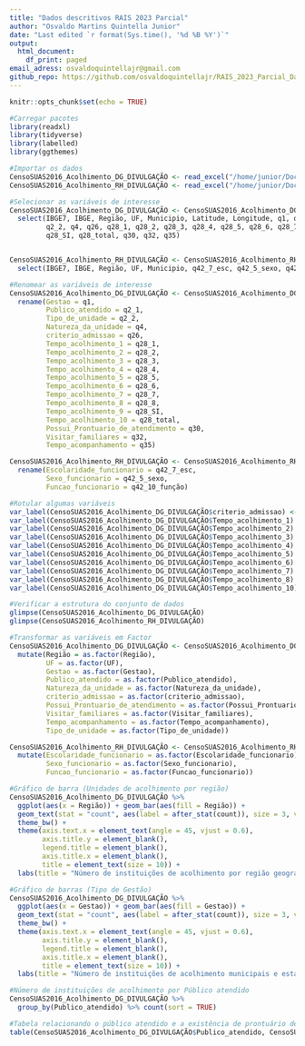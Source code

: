 ```yaml
---
title: "Dados descritivos RAIS 2023 Parcial"
author: "Osvaldo Martins Quintella Junior"
date: "Last edited `r format(Sys.time(), '%d %B %Y')`"
output:
  html_document:
    df_print: paged
email_adress: osvaldoquintellajr@gmail.com
github_repo: https://github.com/osvaldoquintellajr/RAIS_2023_Parcial_Dados_Descritivos
---
```


```r
knitr::opts_chunk$set(echo = TRUE)
```

```r
#Carregar pacotes
library(readxl)
library(tidyverse)
library(labelled)
library(ggthemes)
```

```r
#Importar os dados
CensoSUAS2016_Acolhimento_DG_DIVULGAÇÃO <- read_excel("/home/junior/Documentos/Projeto_pesquisa_IPEA/67-2024/Censo SUAS_2016/Acolhimento/CensoSUAS2016_Acolhimento_DG_DIVULGAÇÃO.xlsx")
CensoSUAS2016_Acolhimento_RH_DIVULGAÇÃO <- read_excel("/home/junior/Documentos/Projeto_pesquisa_IPEA/67-2024/Censo SUAS_2016/Acolhimento/CensoSUAS2016_Acolhimento_RH_DIVULGAÇÃO.xlsx")
```


```r
#Selecionar as variáveis de interesse
CensoSUAS2016_Acolhimento_DG_DIVULGAÇÃO <- CensoSUAS2016_Acolhimento_DG_DIVULGAÇÃO %>%
  select(IBGE7, IBGE, Região, UF, Municipio, Latitude, Longitude, q1, q2_1, 
         q2_2, q4, q26, q28_1, q28_2, q28_3, q28_4, q28_5, q28_6, q28_7, q28_8, 
         q28_SI, q28_total, q30, q32, q35)


CensoSUAS2016_Acolhimento_RH_DIVULGAÇÃO <- CensoSUAS2016_Acolhimento_RH_DIVULGAÇÃO %>%
  select(IBGE7, IBGE, Região, UF, Municipio, q42_7_esc, q42_5_sexo, q42_10_função)
```

```r
#Renomear as variáveis de interesse
CensoSUAS2016_Acolhimento_DG_DIVULGAÇÃO <- CensoSUAS2016_Acolhimento_DG_DIVULGAÇÃO %>%
  rename(Gestao = q1,
         Publico_atendido = q2_1,
         Tipo_de_unidade = q2_2,
         Natureza_da_unidade = q4,
         criterio_admissao = q26,
         Tempo_acolhimento_1 = q28_1,
         Tempo_acolhimento_2 = q28_2,
         Tempo_acolhimento_3 = q28_3,
         Tempo_acolhimento_4 = q28_4,
         Tempo_acolhimento_5 = q28_5,
         Tempo_acolhimento_6 = q28_6,
         Tempo_acolhimento_7 = q28_7,
         Tempo_acolhimento_8 = q28_8,
         Tempo_acolhimento_9 = q28_SI,
         Tempo_acolhimento_10 = q28_total,
         Possui_Prontuario_de_atendimento = q30,
         Visitar_familiares = q32,
         Tempo_acompanhamento = q35)

CensoSUAS2016_Acolhimento_RH_DIVULGAÇÃO <- CensoSUAS2016_Acolhimento_RH_DIVULGAÇÃO %>%
  rename(Escolaridade_funcionario = q42_7_esc,
         Sexo_funcionario = q42_5_sexo,
         Funcao_funcionario = q42_10_função)
```

```r
#Rotular algumas variáveis
var_label(CensoSUAS2016_Acolhimento_DG_DIVULGAÇÃO$criterio_admissao) <- "A instituição possui critérios de sexo para admissão de seus usuários?"
var_label(CensoSUAS2016_Acolhimento_DG_DIVULGAÇÃO$Tempo_acolhimento_1) <- "Menos de 1 mês"
var_label(CensoSUAS2016_Acolhimento_DG_DIVULGAÇÃO$Tempo_acolhimento_2) <- "De 1 a 3 meses"
var_label(CensoSUAS2016_Acolhimento_DG_DIVULGAÇÃO$Tempo_acolhimento_3) <- "De 4 a 6 meses"
var_label(CensoSUAS2016_Acolhimento_DG_DIVULGAÇÃO$Tempo_acolhimento_4) <- "De 7 a 12 meses"
var_label(CensoSUAS2016_Acolhimento_DG_DIVULGAÇÃO$Tempo_acolhimento_5) <- "De 13 a 24 meses"
var_label(CensoSUAS2016_Acolhimento_DG_DIVULGAÇÃO$Tempo_acolhimento_6) <- "De 25 a 48 meses"
var_label(CensoSUAS2016_Acolhimento_DG_DIVULGAÇÃO$Tempo_acolhimento_7) <- "De 49 a 72 meses"
var_label(CensoSUAS2016_Acolhimento_DG_DIVULGAÇÃO$Tempo_acolhimento_8) <- "Mais de 72 meses"
var_label(CensoSUAS2016_Acolhimento_DG_DIVULGAÇÃO$Tempo_acolhimento_10) <- "Total de Pessoas Acolhidas"
```

```r
#Verificar a estrutura do conjunto de dados
glimpse(CensoSUAS2016_Acolhimento_DG_DIVULGAÇÃO)
glimpse(CensoSUAS2016_Acolhimento_RH_DIVULGAÇÃO)
```

```r
#Transformar as variáveis em Factor
CensoSUAS2016_Acolhimento_DG_DIVULGAÇÃO <- CensoSUAS2016_Acolhimento_DG_DIVULGAÇÃO %>%
  mutate(Região = as.factor(Região),
         UF = as.factor(UF),
         Gestao = as.factor(Gestao),
         Publico_atendido = as.factor(Publico_atendido),
         Natureza_da_unidade = as.factor(Natureza_da_unidade),
         criterio_admissao = as.factor(criterio_admissao),
         Possui_Prontuario_de_atendimento = as.factor(Possui_Prontuario_de_atendimento),
         Visitar_familiares = as.factor(Visitar_familiares),
         Tempo_acompanhamento = as.factor(Tempo_acompanhamento),
         Tipo_de_unidade = as.factor(Tipo_de_unidade))

CensoSUAS2016_Acolhimento_RH_DIVULGAÇÃO <- CensoSUAS2016_Acolhimento_RH_DIVULGAÇÃO %>%
  mutate(Escolaridade_funcionario = as.factor(Escolaridade_funcionario),
         Sexo_funcionario = as.factor(Sexo_funcionario),
         Funcao_funcionario = as.factor(Funcao_funcionario))
```

```r
#Gráfico de barra (Unidades de acolhimento por região)
CensoSUAS2016_Acolhimento_DG_DIVULGAÇÃO %>%
  ggplot(aes(x = Região)) + geom_bar(aes(fill = Região)) +
  geom_text(stat = "count", aes(label = after_stat(count)), size = 3, vjust = 1) +
  theme_bw() + 
  theme(axis.text.x = element_text(angle = 45, vjust = 0.6),
        axis.title.y = element_blank(),
        legend.title = element_blank(),
        axis.title.x = element_blank(),
        title = element_text(size = 10)) +
  labs(title = "Número de instituições de acolhimento por região geográfica.")
```

```r
#Gráfico de barras (Tipo de Gestão)
CensoSUAS2016_Acolhimento_DG_DIVULGAÇÃO %>%
  ggplot(aes(x = Gestao)) + geom_bar(aes(fill = Gestao)) +
  geom_text(stat = "count", aes(label = after_stat(count)), size = 3, vjust = 1) +
  theme_bw() + 
  theme(axis.text.x = element_text(angle = 45, vjust = 0.6),
        axis.title.y = element_blank(),
        legend.title = element_blank(),
        axis.title.x = element_blank(),
        title = element_text(size = 10)) +
  labs(title = "Número de instituições de acolhimento municipais e estaduais.")
```

```r
#Número de instituições de acolhimento por Público atendido
CensoSUAS2016_Acolhimento_DG_DIVULGAÇÃO %>%
  group_by(Publico_atendido) %>% count(sort = TRUE) 
```

```r
#Tabela relacionando o público atendido e a existência de prontuário de atendimento
table(CensoSUAS2016_Acolhimento_DG_DIVULGAÇÃO$Publico_atendido, CensoSUAS2016_Acolhimento_DG_DIVULGAÇÃO$Possui_Prontuario_de_atendimento)
```

